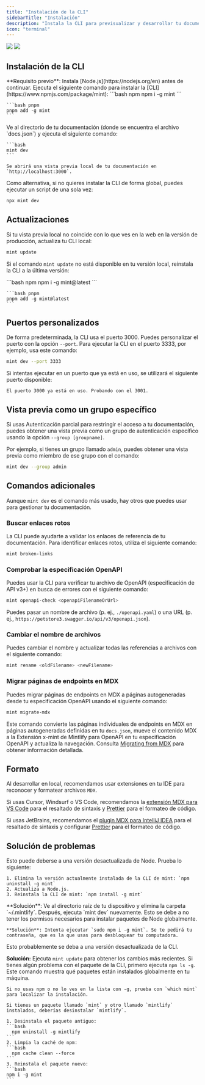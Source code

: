 ```yaml
---
title: "Instalación de la CLI"
sidebarTitle: "Instalación"
description: "Instala la CLI para previsualizar y desarrollar tu documentación en local"
icon: "terminal"
---
```


<img
  className="block dark:hidden my-0 pointer-events-none"
  src="/images/installation/local-development-light.png"
/>
<img
  className="hidden dark:block my-0 pointer-events-none"
  src="/images/installation/local-development-dark.png"
/>

## Instalación de la CLI

<Info>
  **Requisito previo**: Instala [Node.js](https://nodejs.org/en) antes de continuar.
</Info>

<Steps>
  <Step title="Instalar la CLI.">
    Ejecuta el siguiente comando para instalar la [CLI](https://www.npmjs.com/package/mint):

  <CodeGroup>
    ```bash npm
    npm i -g mint
    ```

    ```bash pnpm
    pnpm add -g mint
    ```
  </CodeGroup>

  </Step>
  <Step title="Previsualizar en local.">
    Ve al directorio de tu documentación (donde se encuentra el archivo `docs.json`) y ejecuta el siguiente comando:

    ```bash
    mint dev
    ```

    Se abrirá una vista previa local de tu documentación en `http://localhost:3000`.
  </Step>
</Steps>

Como alternativa, si no quieres instalar la CLI de forma global, puedes ejecutar un script de una sola vez:

```bash
npx mint dev
```

## Actualizaciones

Si tu vista previa local no coincide con lo que ves en la web en la versión de producción, actualiza tu CLI local:

```bash
mint update
```

Si el comando `mint update` no está disponible en tu versión local, reinstala la CLI a la última versión:

 <CodeGroup>
    ```bash npm
    npm i -g mint@latest
    ```

    ```bash pnpm
    pnpm add -g mint@latest
    ```
  </CodeGroup>

## Puertos personalizados

De forma predeterminada, la CLI usa el puerto 3000. Puedes personalizar el puerto con la opción `--port`. Para ejecutar la CLI en el puerto 3333, por ejemplo, usa este comando:

```bash
mint dev --port 3333
```

Si intentas ejecutar en un puerto que ya está en uso, se utilizará el siguiente puerto disponible:

```mdx
El puerto 3000 ya está en uso. Probando con el 3001.
```

## Vista previa como un grupo específico

Si usas Autenticación parcial para restringir el acceso a tu documentación, puedes obtener una vista previa como un grupo de autenticación específico usando la opción `--group [groupname]`.

Por ejemplo, si tienes un grupo llamado `admin`, puedes obtener una vista previa como miembro de ese grupo con el comando:

```bash
mint dev --group admin
```

## Comandos adicionales

Aunque `mint dev` es el comando más usado, hay otros que puedes usar para gestionar tu documentación.

### Buscar enlaces rotos

La CLI puede ayudarte a validar los enlaces de referencia de tu documentación. Para identificar enlaces rotos, utiliza el siguiente comando:

```bash
mint broken-links
```

### Comprobar la especificación OpenAPI

Puedes usar la CLI para verificar tu archivo de OpenAPI (especificación de API v3+) en busca de errores con el siguiente comando:

```bash
mint openapi-check <openapiFilenameOrUrl>
```

Puedes pasar un nombre de archivo (p. ej., `./openapi.yaml`) o una URL (p. ej., `https://petstore3.swagger.io/api/v3/openapi.json`).

### Cambiar el nombre de archivos

Puedes cambiar el nombre y actualizar todas las referencias a archivos con el siguiente comando:

```bash
mint rename <oldFilename> <newFilename>
```

### Migrar páginas de endpoints en MDX

Puedes migrar páginas de endpoints en MDX a páginas autogeneradas desde tu especificación OpenAPI usando el siguiente comando:

```bash
mint migrate-mdx
```

Este comando convierte las páginas individuales de endpoints en MDX en páginas autogeneradas definidas en tu `docs.json`, mueve el contenido MDX a la Extensión x-mint de Mintlify para OpenAPI en tu especificación OpenAPI y actualiza la navegación. Consulta [Migrating from MDX](/es/api-playground/migrating-from-mdx) para obtener información detallada.

## Formato

Al desarrollar en local, recomendamos usar extensiones en tu IDE para reconocer y formatear archivos `MDX`.

Si usas Cursor, Windsurf o VS Code, recomendamos la [extensión MDX para VS Code](https://marketplace.visualstudio.com/items?itemName=unifiedjs.vscode-mdx) para el resaltado de sintaxis y [Prettier](https://marketplace.visualstudio.com/items?itemName=esbenp.prettier-vscode) para el formateo de código.

Si usas JetBrains, recomendamos el [plugin MDX para IntelliJ IDEA](https://plugins.jetbrains.com/plugin/14944-mdx) para el resaltado de sintaxis y configurar [Prettier](https://prettier.io/docs/webstorm) para el formateo de código.

## Solución de problemas

<AccordionGroup>
  <Accordion title='Error: Could not load the "sharp" module using the darwin-arm64 runtime'>
    Esto puede deberse a una versión desactualizada de Node. Prueba lo siguiente:

    1. Elimina la versión actualmente instalada de la CLI de mint: `npm uninstall -g mint`
    2. Actualiza a Node.js.
    3. Reinstala la CLI de mint: `npm install -g mint`
  </Accordion>
  <Accordion title="Issue: Encountering an unknown error">
    **Solución**: Ve al directorio raíz de tu dispositivo y elimina la carpeta `~/.mintlify`. Después, ejecuta `mint dev` nuevamente.
  </Accordion>
  <Accordion title="Error: permission denied">
    Esto se debe a no tener los permisos necesarios para instalar paquetes de Node globalmente.

    **Solución**: Intenta ejecutar `sudo npm i -g mint`. Se te pedirá tu contraseña, que es la que usas para desbloquear tu computadora.
  </Accordion>
  <Accordion title="The local preview doesn't look the same as my docs do on the web">
    Esto probablemente se deba a una versión desactualizada de la CLI.

   **Solución:** Ejecuta `mint update` para obtener los cambios más recientes.
  </Accordion>
  <Accordion title="mintlify vs. mint package">
    Si tienes algún problema con el paquete de la CLI, primero ejecuta `npm ls -g`. Este comando muestra qué paquetes están instalados globalmente en tu máquina.

    Si no usas npm o no lo ves en la lista con -g, prueba con `which mint` para localizar la instalación.
    
    Si tienes un paquete llamado `mint` y otro llamado `mintlify` instalados, deberías desinstalar `mintlify`.
    
    1. Desinstala el paquete antiguo:
    ```bash
      npm uninstall -g mintlify
    ```
    2. Limpia la caché de npm:
    ```bash
      npm cache clean --force
    ```
    3. Reinstala el paquete nuevo:
    ```bash
    npm i -g mint
    ```
  </Accordion>
</AccordionGroup>
